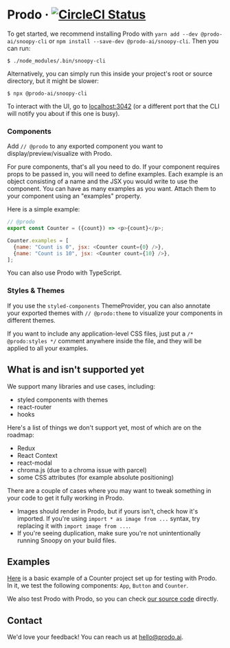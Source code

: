 # Prodo &middot; [![CircleCI Status](https://circleci.com/gh/prodo-ai/snoopy.svg?style=shield&circle-token=:circle-token)](https://circleci.com/gh/prodo-ai/snoopy)

To get started, we recommend installing Prodo with `yarn add --dev @prodo-ai/snoopy-cli` or `npm install --save-dev @prodo-ai/snoopy-cli`. Then you can run:

```shell
$ ./node_modules/.bin/snoopy-cli
```

Alternatively, you can simply run this inside your project's root or source directory, but it might be slower:

```shell
$ npx @prodo-ai/snoopy-cli
```

To interact with the UI, go to [localhost:3042](https://localhost:3042) (or a different port that the CLI will notify you about if this one is busy).

### Components

Add `// @prodo` to any exported component you want to display/preview/visualize with Prodo.

For pure components, that's all you need to do. If your component requires props to be passed in, you will need to define examples. Each example is an object consisting of a name and the JSX you would write to use the component. You can have as many examples as you want. Attach them to your component using an "examples" property.

Here is a simple example:

```javascript
// @prodo
export const Counter = ({count}) => <p>{count}</p>;

Counter.examples = [
  {name: "Count is 0", jsx: <Counter count={0} />},
  {name: "Count is 10", jsx: <Counter count={10} />},
];
```

You can also use Prodo with TypeScript.

### Styles & Themes

If you use the `styled-components` ThemeProvider, you can also annotate your exported themes with `// @prodo:theme` to visualize your components in different themes.

If you want to include any application-level CSS files, just put a `/* @prodo:styles */` comment anywhere inside the file, and they will be applied to all your examples.

## What is and isn't supported yet

We support many libraries and use cases, including:

- styled components with themes
- react-router
- hooks

Here's a list of things we don't support yet, most of which are on the roadmap:

- Redux
- React Context
- react-modal
- chroma.js (due to a chroma issue with parcel)
- some CSS attributes (for example absolute positioning)

There are a couple of cases where you may want to tweak something in your code to get it fully working in Prodo.

- Images should render in Prodo, but if yours isn't, check how it's imported. If you're using `import * as image from ...` syntax, try replacing it with `import image from ...`.
- If you're seeing duplication, make sure you're not unintentionally running Snoopy on your build files.

## Examples

[Here](https://github.com/prodo-ai/snoopy/tree/master/examples/01-counter) is a basic example of a Counter project set up for testing with Prodo. In it, we test the following components: `App`, `Button` and `Counter`.

We also test Prodo with Prodo, so you can check [our source code](https://github.com/prodo-ai/snoopy/tree/master/packages/ui/src) directly.

## Contact

We'd love your feedback! You can reach us at [hello@prodo.ai][].

[hello@prodo.ai]: mailto:hello@prodo.ai
